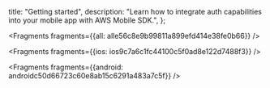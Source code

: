   title: "Getting started",
  description: "Learn how to integrate auth capabilities into your mobile app with AWS Mobile SDK.",
};






<Fragments fragments={{all: alle56c8e9b99811a899efd414e38fe0b66}} />




<Fragments fragments={{ios: ios9c7a6c1fc44100c5f0ad8e122d7488f3}} />



<Fragments fragments={{android: androidc50d66723c60e8ab15c6291a483a7c5f}} />